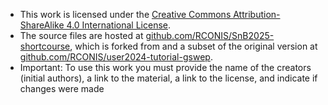 - This work is licensed under the [Creative Commons Attribution-ShareAlike 4.0 International License](http://creativecommons.org/licenses/by-sa/4.0/).
- The source files are hosted at [github.com/RCONIS/SnB2025-shortcourse](https://github.com/RCONIS/SnB2025-shortcourse), which is forked from and a subset of the original version at [github.com/RCONIS/user2024-tutorial-gswep](https://github.com/RCONIS/user2024-tutorial-gswep).
- Important: To use this work you must provide the name of the creators (initial authors), a link to the material, a link to the license, and indicate if changes were made
